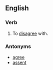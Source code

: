 ==English==

===Verb===
{{en-infl-reg-consonant|dissent||}}
# To [[disagree]] with.

===Antonyms===
*[[agree]]
*[[assent]]